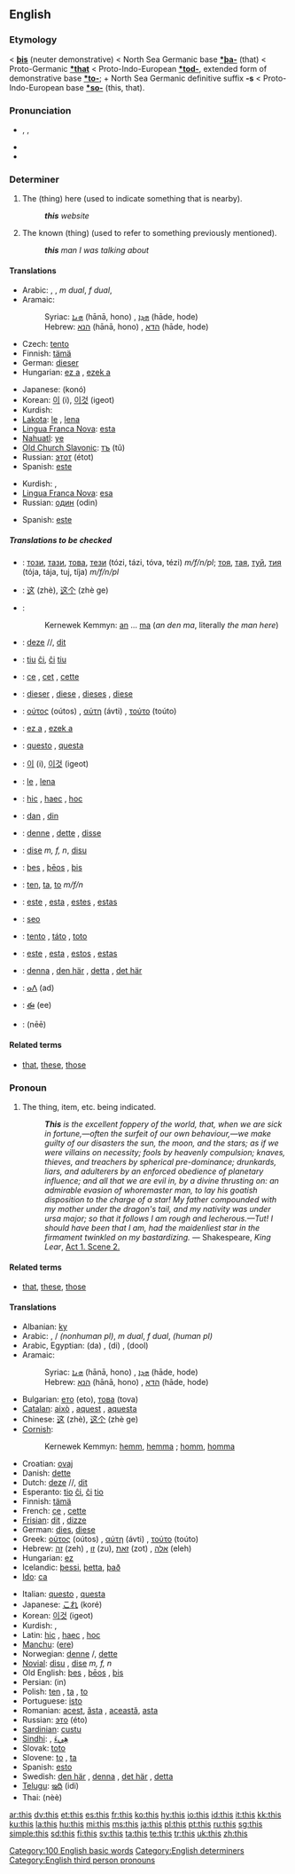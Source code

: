 {{wikipedia}}
==English==

{{rank|have|or|from|28|this|but|all|him}}

===Etymology===
{{ME.}} < {{OE.}} '''[[þis]]''' (neuter demonstrative) < North Sea Germanic base '''[[*þa-]]''' (that) < Proto-Germanic '''[[*that]]''' < Proto-Indo-European '''[[*tod-]]''', extended form of demonstrative base '''[[*to-]]'''; + North Sea Germanic definitive suffix '''-s''' < Proto-Indo-European base '''[[*so-]]''' (this, that).

===Pronunciation===
*{{IPA|/ðɪs/}}, {{SAMPA|/DIs/}}, {{AHD|''th''ĭs}}
*{{audio|en-us-this.ogg|Audio (US)}}
*{{rhymes|ɪs}}

===Determiner===
{{en-det}}

# The (thing) here (used to indicate something that is nearby).
#:'''''this''' website''
# The known (thing) (used to refer to something previously mentioned).
#:'''''this''' man I was talking about''

====Translations====
{{trans-top|The (thing) here}}
*Arabic: {{ARchar|[[هذا|هٰذَا]]}} {{unicode|(hāðā)}} {{m}}, {{ARchar|[[هذه|هٰذِهِ]]}} {{unicode|(hāðīhi)}} {{f}}, {{ARchar|[[هذان|هٰذَانِ]]}} {{unicode|(hāðāni)}} ''m dual'', {{ARchar|[[هتان|هٰتَانِ]]}} {{unicode|(hātāni)}} ''f dual'', {{ARchar|[[هأولاء|هٰأولاَءِ]]}} {{unicode|(hā’ulā’i)}} {{p}}
*Aramaic:
*:Syriac: [[ܗܢܐ]] (hānā, hono) {{m}}, [[ܗܕܐ]] (hāde, hode) {{f}}
*:Hebrew: [[הנא]] (hānā, hono) {{m}}, [[הדא]] (hāde, hode) {{f}}
* Czech: [[tento]] {{m}}
*Finnish: [[tämä]]
*German: [[dieser]] {{m}}
*Hungarian: [[ez a]] {{s}}, [[ezek a]] {{p}}
{{trans-mid}}
*Japanese: {{Jpan|[[この]]}} (konó)
*Korean: [[이]] (i), [[이것]] (igeot)
*Kurdish: {{KUchar|[[ئه‌م]]}}
*[[Lakota]]: [[le]] {{s}}, [[lena]] {{p}}
*[[Lingua Franca Nova]]: [[esta]]
*[[Nahuatl]]: [[ye]]
*[[Old Church Slavonic]]: [[тъ]] (tŭ)
*Russian: [[этот]] (étot) {{m}}
*Spanish: [[este]] {{m}}
{{trans-bottom}}

{{trans-top|The known (thing)}}
*Kurdish: {{KUchar|[[ئه‌مه‌]]}}, {{KUchar|[[ئه‌م]]}}
*[[Lingua Franca Nova]]: [[esa]]
*Russian: [[один]] (odin) {{m}}
{{trans-mid}}
*Spanish: [[este]] {{m}}
{{trans-bottom}}

=====Translations to be checked=====
{{checktrans-top}}

*{{ttbc|Bulgarian}}: [[този]], [[тази]], [[това]], [[тези]] (tózi, tázi, tóva, tézi) ''m/f/n/pl''; [[тоя]], [[тая]], [[туй]], [[тия]] (tója, tája, tuj, tíja) ''m/f/n/pl''
*{{ttbc|Chinese}}: [[这]] (zhè), [[这个]] (zhè ge)
*{{ttbc|Cornish}}:
*:Kernewek Kemmyn: [[an]] ... [[ma]] (''an den ma'', literally ''the man here'')
*{{ttbc|Dutch}}: [[deze]] {{m}}/{{f}}/{{p}}, [[dit]] {{n}}
*{{ttbc|Esperanto}}: [[tiu]] [[ĉi]], [[ĉi]] [[tiu]]
*{{ttbc|French}}: [[ce]] {{m}}, [[cet]] {{m}}, [[cette]] {{f}}
*{{ttbc|German}}: [[dieser]] {{m}}, [[diese]] {{f}}, [[dieses]] {{n}}, [[diese]] {{p}}
*{{ttbc|Greek}}: [[ούτος]] (oútos) {{m}}, [[αύτη]] (ávti) {{f}}, [[τούτο]] (toúto) {{n}}
*{{ttbc|Hungarian}}: [[ez a]] {{s}}, [[ezek a]] {{p}}
*{{ttbc|Italian}}: [[questo]] {{m}}, [[questa]] {{f}}
{{trans-mid}}
*{{ttbc|Korean}}: [[이]] (i), [[이것]] (igeot)
*{{ttbc|Lakota}}: [[le]] {{s}}, [[lena]] {{p}}
*{{ttbc|Latin}}: [[hoc|hic]] {{m}}, [[hoc|haec]] {{f}}, [[hoc]] {{n}}
*{{ttbc|Maltese}}: [[dan]] {{m}}, [[din]] {{f}}
*{{ttbc|Norwegian}}: [[denne]] {{m}}, [[dette]] {{n}}, [[disse]] {{p}}
*{{ttbc|Novial}}: [[dise]] ''m, f, n'', [[disu]] {{n}}
*{{ttbc|Old English}}: [[þes]] {{m}}, [[þeos|þēos]] {{f}}, [[þis]] {{n}}
*{{ttbc|Polish}}: [[ten]], [[ta]], [[to]] ''m/f/n''
*{{ttbc|Portuguese}}: [[este]] {{m}}, [[esta]] {{f}}, [[estes]] {{p}}, [[estas]] {{f|p}}
*{{ttbc|Scottish Gaelic}}: [[seo]]
*{{ttbc|Slovak}}: [[tento]] {{m}}, [[táto]] {{f}}, [[toto]] {{n}}
*{{ttbc|Spanish}}: [[este]] {{m}}, [[esta]] {{f}},  [[estos]] {{p}}, [[estas]] {{f|p}}
*{{ttbc|Swedish}}: [[denna]] {{c}}, [[den här]] {{c}}, [[detta]] {{n}}, [[det här]] {{n}}
*{{ttbc|Tamazight}}: [[ⴰⴷ]] (ad)
*{{ttbc|Telugu}}: [[ఈ]] (ee)
*{{ttbc|Thai}}: {{THchar|[[นี้]]}} (nēē)
{{trans-bottom}}

====Related terms====
*[[that]], [[these]], [[those]]

===Pronoun===
{{en-pron|plural|these}}

# The thing, item, etc. being indicated.
#:'' '''This''' is the excellent foppery of the world, that, when we are sick in fortune,—often the surfeit of our own behaviour,—we make guilty of our disasters the sun, the moon, and the stars; as if we were villains on necessity; fools by heavenly compulsion; knaves, thieves, and treachers by spherical pre-dominance; drunkards, liars, and adulterers by an enforced obedience of planetary influence; and all that we are evil in, by a divine thrusting on: an admirable evasion of whoremaster man, to lay his goatish disposition to the charge of a star! My father compounded with my mother under the dragon's tail, and my nativity was under ursa major; so that it follows I am rough and lecherous.—Tut! I should have been that I am, had the maidenliest star in the firmament twinkled on my bastardizing.'' — Shakespeare, ''King Lear'', [http://en.wikisource.org/w/index.php?title=The_Tragedy_of_King_Lear&action=edit&section=4 Act 1. Scene 2.]

====Related terms====
*[[that]], [[these]], [[those]]

====Translations====
{{trans-top|The thing, item, etc. being indicated}}
*Albanian: [[ky]]
*Arabic: {{ARchar|[[هذا|هٰذَا]]}} {{unicode|(hāðā)}} {{m}}, {{ARchar|[[هذه|هٰذِهِ]]}} {{unicode|(hāðīhi)}} / {{ARchar|[[هذي|هٰذِي]]}} {{unicode|(hāðī)}} {{f|s}} ''(nonhuman pl)'', {{ARchar|[[هذان|هٰذَانِ]]}} {{unicode|(hāðāni)}} ''m dual'', {{ARchar|[[هتان|هٰتَانِ]]}} {{unicode|(hātāni)}} ''f dual'', {{ARchar|[[هؤلاء|هٰؤلاَءِ]]/[[هأولاء|هٰأولاَءِ]]}} {{unicode|(hā’ulā’i)}} ''(human pl)''
*Arabic, Egyptian: {{ARchar|[[دا]]}} (da) {{m}}, {{ARchar|[[دى]]}} (di) {{f}}, {{ARchar|[[دول]]}} (dool) {{p}}
*Aramaic:
*:Syriac: [[ܗܢܐ]] (hānā, hono) {{m}}, [[ܗܕܐ]] (hāde, hode) {{f}}
*:Hebrew: [[הנא]] (hānā, hono) {{m}}, [[הדא]] (hāde, hode) {{f}}
*Bulgarian: [[ето]] (eto), [[това]] (tova)
*[[Catalan]]: [[això]] {{n}}, [[aquest]] {{m}}, [[aquesta]] {{f}}
*Chinese: [[这]] (zhè), [[这个]] (zhè ge)
*[[Cornish]]:
*:Kernewek Kemmyn: [[hemm]], [[hemma]] {{m}}; [[homm]], [[homma]] {{f}}
*Croatian: [[ovaj]]
*Danish: [[dette]]
*Dutch: [[deze]] {{m}}/{{f}}/{{p}}, [[dit]] {{n}}
*Esperanto: [[tio]] [[ĉi]], [[ĉi]] [[tio]]
*Finnish: [[tämä]]
*French: [[ce]] {{m}}, [[cette]] {{f}}
*[[Frisian]]: [[dit]] {{n}}, [[dizze]] {{m|f}}
*German: [[dies]], [[diese]]
*Greek: [[ούτος]] (oútos) {{m}}, [[αύτη]] (ávti) {{f}}, [[τούτο]] (toúto) {{n}}
*Hebrew: [[זה]] (zeh) {{m}}, [[זו]] (zu), [[זאת]] (zot) {{f}}, [[אלה]] (eleh) {{p}}
*Hungarian: [[ez]]
*Icelandic: [[þessi]], [[þetta]], [[það]]
*[[Ido]]: [[ca]]
{{trans-mid}}
*Italian: [[questo]] {{m}}, [[questa]] {{f}}
*Japanese: [[これ]] (koré)
*Korean: [[이것]] (igeot)
*Kurdish: {{KUchar|[[ئه‌م]]}}, {{KUchar|[[ئه‌مه‌]]}}
*Latin: [[hoc|hic]] {{m}}, [[hoc|haec]] {{f}}, [[hoc]] {{n}}
*[[Manchu]]: ([[ere]])
*Norwegian: [[denne]] {{m}}/{{f}}, [[dette]] {{n}}
*[[Novial]]: [[disu]] {{n}}, [[dise]] ''m, f, n''
*Old English: [[þes]] {{m}}, [[þeos|þēos]] {{f}}, [[þis]] {{n}}
*Persian: {{FAchar|[[این]]}} (in)
*Polish: [[ten]] {{m}}, [[ta]] {{f}}, [[to]] {{n}}
*Portuguese: [[isto]]
*Romanian: [[acest]], [[ăsta]] {{m}}, [[această]], [[asta]] {{f}}
*Russian: [[это]] (éto)
*[[Sardinian]]: [[custu]]
*[[Sindhi]]: {{SDchar|[[هيءُ]]}} {{m}}, [[هِيءَ]] {{f}}
*Slovak: [[toto]]
*Slovene: [[to]] {{n}}, [[ta]] {{m|f}}
*Spanish: [[esto]]
*Swedish: [[den här]] {{c}}, [[denna]] {{c}}, [[det här]] {{n}}, [[detta]] {{n}}
*[[Telugu]]: [[ఇది]] (idi)
*Thai: {{THchar|[[นี่]]}} (nèè)
{{trans-bottom}}

[[Category:100 English basic words]]
[[Category:English determiners]]
[[Category:English third person pronouns]]

[[ar:this]]
[[dv:this]]
[[et:this]]
[[es:this]]
[[fr:this]]
[[ko:this]]
[[hy:this]]
[[io:this]]
[[id:this]]
[[it:this]]
[[kk:this]]
[[ku:this]]
[[la:this]]
[[hu:this]]
[[mi:this]]
[[ms:this]]
[[ja:this]]
[[pl:this]]
[[pt:this]]
[[ru:this]]
[[sg:this]]
[[simple:this]]
[[sd:this]]
[[fi:this]]
[[sv:this]]
[[ta:this]]
[[te:this]]
[[tr:this]]
[[uk:this]]
[[zh:this]]